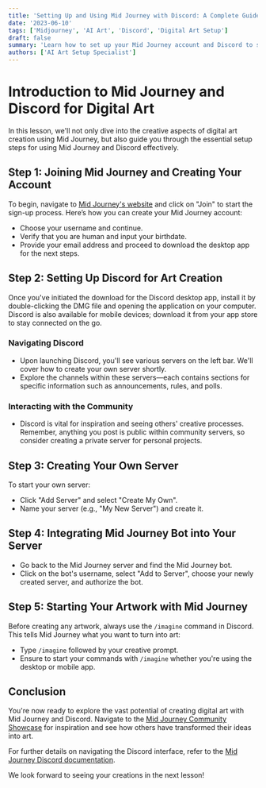 ```yaml
---
title: 'Setting Up and Using Mid Journey with Discord: A Complete Guide'
date: '2023-06-10'
tags: ['Midjourney', 'AI Art', 'Discord', 'Digital Art Setup']
draft: false
summary: 'Learn how to set up your Mid Journey account and Discord to start creating stunning AI-powered digital art. This guide covers everything from account creation to navigating Discord and producing your first artwork.'
authors: ['AI Art Setup Specialist']
---
```


# Introduction to Mid Journey and Discord for Digital Art

In this lesson, we'll not only dive into the creative aspects of digital art creation using Mid Journey, but also guide you through the essential setup steps for using Mid Journey and Discord effectively. 

## Step 1: Joining Mid Journey and Creating Your Account

To begin, navigate to [Mid Journey's website](https://midjourney.com/home/) and click on "Join" to start the sign-up process. Here’s how you can create your Mid Journey account:
- Choose your username and continue.
- Verify that you are human and input your birthdate.
- Provide your email address and proceed to download the desktop app for the next steps.

## Step 2: Setting Up Discord for Art Creation

Once you've initiated the download for the Discord desktop app, install it by double-clicking the DMG file and opening the application on your computer. Discord is also available for mobile devices; download it from your app store to stay connected on the go.

### Navigating Discord
- Upon launching Discord, you'll see various servers on the left bar. We'll cover how to create your own server shortly.
- Explore the channels within these servers—each contains sections for specific information such as announcements, rules, and polls.

### Interacting with the Community
- Discord is vital for inspiration and seeing others' creative processes. Remember, anything you post is public within community servers, so consider creating a private server for personal projects.

## Step 3: Creating Your Own Server

To start your own server:
- Click "Add Server" and select "Create My Own".
- Name your server (e.g., "My New Server") and create it.

## Step 4: Integrating Mid Journey Bot into Your Server

- Go back to the Mid Journey server and find the Mid Journey bot.
- Click on the bot's username, select "Add to Server", choose your newly created server, and authorize the bot.

## Step 5: Starting Your Artwork with Mid Journey

Before creating any artwork, always use the `/imagine` command in Discord. This tells Mid Journey what you want to turn into art:
- Type `/imagine` followed by your creative prompt.
- Ensure to start your commands with `/imagine` whether you're using the desktop or mobile app.

## Conclusion

You're now ready to explore the vast potential of creating digital art with Mid Journey and Discord. Navigate to the [Mid Journey Community Showcase](https://www.midjourney.com/showcase/recent/) for inspiration and see how others have transformed their ideas into art.

For further details on navigating the Discord interface, refer to the [Mid Journey Discord documentation](https://docs.midjourney.com/docs/midjourney-discord).

We look forward to seeing your creations in the next lesson!

